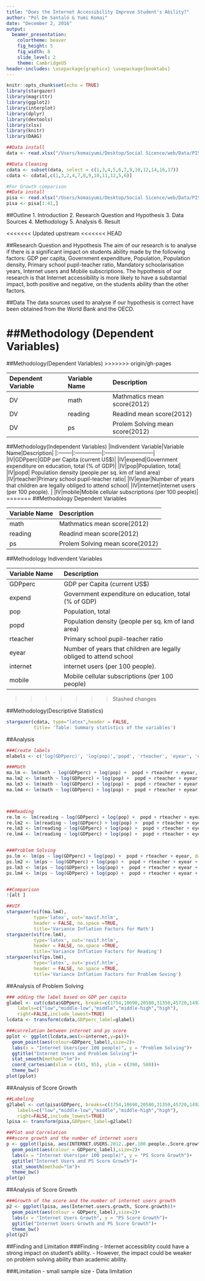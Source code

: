 ```yaml
---
title: "Does the Internet Accessibility Improve Student's Ability?"
author: "Pol De Santaló & Yumi Komai"
date: "December 2, 2016"
output:
  beamer_presentation:
    colortheme: beaver
    fig_height: 5
    fig_width: 8
    slide_level: 2
    theme: CambridgeUS
header-includes: \usepackage{graphicx} \usepackage{booktabs}
---
```


```r
knitr::opts_chunk$set(echo = TRUE)
library(stargazer)
library(magrittr)  
library(ggplot2)
library(interplot)  
library(dplyr)  
library(devtools)
library(xlsx)
library(knitr)
library(DAAG)
```

```r
##Data install
data <- read.xlsx("/Users/komaiyumi/Desktop/Social Sicence/web/Data/PISA_Data.xlsx",1)

##Data Cleaning
cdata <- subset(data, select = c(1,3,4,5,6,7,9,10,12,14,16,17))
cdata <- cdata[,c(1,3,2,4,7,8,9,10,11,12,5,6)]

#For Growth comparison
##Data install
pisa <- read.xlsx("/Users/komaiyumi/Desktop/Social Sicence/web/Data/PISA_Data.xlsx",2)
pisa <- pisa[1:41,]
```

##Outline
1. Introduction
2. Research Question and Hypothesis
3. Data Sources
4. Methodology
5. Analysis
6. Result


<<<<<<< Updated upstream
<<<<<<< HEAD


##Research Question and Hypothesis
The aim of our research is to analyse if there is a significant impact on students ability made by the following factors: GDP per capita, Government expenditure, Population, Population density, Primary school pupil-teacher ratio, Mandatory schoolarisation years, Internet users and Mobile subscriptions.
The hypothesis of our research is that Internet accessibility is more likely to have a substantial impact, both positive and negative, on the students ability than the other factors.

##Data
The data sources used to analyse if our hypothesis is correct have been obtained from the World Bank and the OECD.

##Methodology (Dependent Variables)
=======
##Methodology(Dependent Variables)
>>>>>>> origin/gh-pages

|Dependent Variable|Variable Name|Description|
|:--------|:------------------|:------------------------|
|DV|math|Mathmatics mean score(2012)|
|DV|reading|Readind mean score(2012)|
|DV|ps|Prolem Solving mean score(2012)|

##Methodology(Independent Variables)
|Indivendent Variable|Variable Name|Description|
|:--------|:---------------|:---------------------------|
|IV|GDPperc|GDP per Capita (current US$)|
|IV|expend|Government expenditure on education, total (% of GDP)|
|IV|pop|Population, total|
|IV|popd| Population density (people per sq. km of land area)
|IV|rteacher|Primary school pupil-teacher ratio|
|IV|eyear|Number of years that children are legally obliged to attend school|
|IV|internet|internet users (per 100 people). |
|IV|mobile|Mobile cellular subscriptions (per 100 people)|
=======
##Methodology
Dependent Variables

|Variable Name|Description|
|:---------------|:------------------------------------|
|math|Mathmatics mean score(2012)                 |
|reading|Readind mean score(2012)                 |
|ps|Prolem Solving mean score(2012)               |

##Methodology
Indivendent Variables

|Variable Name|Description|
|:--------------|:-------------------------------------|
|GDPperc|GDP per Capita (current US$)|
|expend|Government expenditure on education, total (% of GDP)|
|pop|Population, total|
|popd| Population density (people per sq. km of land area)
|rteacher|Primary school pupil-teacher ratio|
|eyear|Number of years that children are legally obliged to attend school|
|internet|internet users (per 100 people). |
|mobile|Mobile cellular subscriptions (per 100 people)|
>>>>>>> Stashed changes

##Methodology(Descriptive Statistics)
```r

stargazer(cdata, type="latex",header = FALSE,
          title= 'Table: Summary statistics of the variables')

```

##Analysis
```r
###Create labels
mlabels <- c('log(GDPperc)', 'log(pop)','popd', 'rteacher', 'eyear', 'expend', 'internet','mobile','(intercept)')

###Math
ma.lm <- lm(math ~ log(GDPperc) + log(pop) +  popd + rteacher + eyear, data = cdata )
ma.lm2 <- lm(math ~ log(GDPperc) + log(pop) +  popd + rteacher + eyear + expend, data = cdata )
ma.lm3 <- lm(math ~ log(GDPperc) + log(pop) +  popd + rteacher + eyear + internet + mobile, data = cdata )
ma.lm4 <- lm(math ~ log(GDPperc) + log(pop) +  popd + rteacher + eyear + expend + internet + mobile,data = cdata )



###Reading
re.lm <- lm(reading ~ log(GDPperc) + log(pop) +  popd + rteacher + eyear, data = cdata )
re.lm2 <- lm(reading ~ log(GDPperc) + log(pop) +  popd + rteacher + eyear + expend, data = cdata )
re.lm3 <- lm(reading ~ log(GDPperc) + log(pop) +  popd + rteacher + eyear + internet + mobile, data = cdata )
re.lm4 <- lm(reading ~ log(GDPperc) + log(pop) +  popd + rteacher + eyear + expend + internet + mobile,data = cdata )


###Problem Solving
ps.lm <- lm(ps ~ log(GDPperc) + log(pop) +  popd + rteacher + eyear, data = cdata )
ps.lm2 <- lm(ps ~ log(GDPperc) + log(pop) +  popd + rteacher + eyear + expend, data = cdata )
ps.lm3 <- lm(ps ~ log(GDPperc) + log(pop) +  popd + rteacher + eyear + internet + mobile, data = cdata )
ps.lm4 <- lm(ps ~ log(GDPperc) + log(pop) +  popd + rteacher + eyear + expend + internet + mobile,data = cdata )


##Comparison
![alt ]

##VIF
stargazer(vif(ma.lm4),
          type='latex', out='mavif.htlm',
          header = FALSE, no.space =TRUE,
          title='Variance Inflation Factors for Math')
stargazer(vif(re.lm4),
          type='latex', out='revif.htlm',
          header = FALSE, no.space =TRUE,
          title='Variance Inflation Factors for Reading')
stargazer(vif(ps.lm4),
          type='latex', out='psvif.htlm',
          header = FALSE, no.space =TRUE,
          title='Variance Inflation Factors for Problem Soving')

```

##Analysis of Problem Solving
```r

### adding the label based on GDP per capita
glabel <- cut(cdata$GDPperc, breaks=c(1754,10690,20580,31350,45720,149200),
    labels=c("low","middle-low","middle","middle-high","high"),
    right=FALSE,include_lowest=TRUE)
lcdata <- transform(cdata,GDPperc_label=glabel)

###correlation between internet and ps score
pplot <- ggplot(lcdata,aes(x=internet,y=ps))+
  geom_point(aes(colour=GDPperc_label),size=2)+
  labs(x = "Internet Users(per 100 people)", y = "Problem Solving")+
  ggtitle("Internet Users and Problem Solving")+
  stat_smooth(method="lm")+
  coord_cartesian(xlim = c(45, 95), ylim = c(390, 580))+
  theme_bw()
plot(pplot)

```

##Analysis of Score Growth
```r
##Labeling
g2label <- cut(pisa$GDPperc, breaks=c(1754,10690,20580,31350,45720,149200),
    labels=c("low","middle-low","middle","middle-high","high"),
    right=FALSE,include_lowest=TRUE)
lpisa <- transform(pisa,GDPperc_label=g2label)

##Plot and Correlation
###score growth and the number of internet users
p <- ggplot(lpisa, aes(INTERNET.USERS.2012..per.100.people.,Score.growth))+
  geom_point(aes(colour = GDPperc_label),size=2)+
  labs(x = "Internet Users(per 100 people)", y = "PS Score Growth")+
  ggtitle("Internet Users and PS Score Growth")+
  stat_smooth(method="lm")+
  theme_bw()
plot(p)
```

##Analysis of Score Growth
```r
###Growth of the score and the number of internet users growth
p2 <- ggplot(lpisa, aes(Internet.users.growth, Score.growth))+
  geom_point(aes(colour = GDPperc_label),size=2)+
  labs(x = "Internet Users Growth", y = "PS Score Growth")+
  ggtitle("Internet Users Growth and PS Score Growth")+
  theme_bw()
plot(p2)
```

##Finding and Limitation
###Finding
- Internet accessiblity could have a strong impact on student's ability.
- However, the impact could be weaker on problem solving ability than academic ability.

###Limitation
- small sample size
- Data limitation


